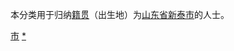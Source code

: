 {{Catnav|頁面分類|各種主題的頁面分類|依中国各省来作的分类|各地中国人|山东人|泰安人}}
{{Catnav|頁面分類|人物|各國人物|中国人|各地中国人|山东人|泰安人}}

本分类用于归纳[[籍贯|籍贯]]（出生地）为[[山东省|山东省]][[新泰市|新泰市]]的人士。

[[Category:泰安人|市]]
[[Category:新泰市|*]]